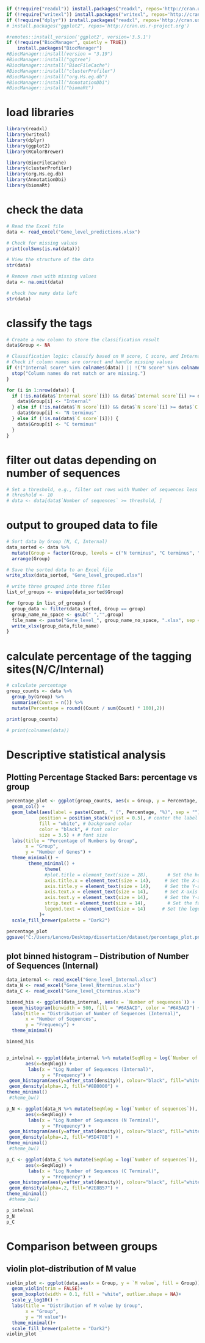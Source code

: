 ```r
if (!require("readxl")) install.packages("readxl", repos='http://cran.us.r-project.org')
if (!require("writexl")) install.packages("writexl", repos='http://cran.us.r-project.org')
if (!require("dplyr")) install.packages("readxl", repos='http://cran.us.r-project.org')
# install.packages("ggplot2", repos='http://cran.us.r-project.org')

#remotes::install_version('ggplot2', version='3.5.1')
if (!require("BiocManager", quietly = TRUE))
    install.packages("BiocManager")
#BiocManager::install(version = "3.19")
#BiocManager::install("ggtree")
#BiocManager::install("BiocFileCache")
#BiocManager::install("clusterProfiler") 
#BiocManager::install("org.Hs.eg.db")
#BiocManager::install("AnnotationDbi")
#BiocManager::install("biomaRt")

```
# load libraries
```r
library(readxl)
library(writexl)
library(dplyr)
library(ggplot2)
library(RColorBrewer)

library(BiocFileCache)
library(clusterProfiler)
library(org.Hs.eg.db)
library(AnnotationDbi)
library(biomaRt)

```

# check the data
```r
# Read the Excel file
data <- read_excel("Gene_level_predictions.xlsx")

# Check for missing values
print(colSums(is.na(data)))

# View the structure of the data
str(data)

# Remove rows with missing values
data <- na.omit(data)

# check how many data left
str(data)
```

# classify the tags

```r
# Create a new column to store the classification result
data$Group <- NA

# Classification logic: classify based on N score, C score, and Internal score
# Check if column names are correct and handle missing values
if (!("Internal score" %in% colnames(data)) || !("N score" %in% colnames(data)) || !("C score" %in% colnames(data))) {
  stop("Column names do not match or are missing.")
}

for (i in 1:nrow(data)) {
  if (!is.na(data$`Internal score`[i]) && data$`Internal score`[i] >= data$`N score`[i] && data$`Internal score`[i] >= data$`C score`[i]) {
    data$Group[i] <- "Internal"
  } else if (!is.na(data$`N score`[i]) && data$`N score`[i] >= data$`C score`[i]) {
    data$Group[i] <- "N terminus"
  } else if (!is.na(data$`C score`[i])) {
    data$Group[i] <- "C terminus"
  }
}

```

# filter out datas depending on number of sequences

```r
# Set a threshold, e.g., filter out rows with Number of sequences less than 10
# threshold <- 10
# data <- data[data$`Number of sequences` >= threshold, ]
```

# output to grouped data to file
```r
# Sort data by Group (N, C, Internal)
data_sorted <- data %>%
  mutate(Group = factor(Group, levels = c("N terminus", "C terminus", "Internal"))) %>%
  arrange(Group)

# Save the sorted data to an Excel file
write_xlsx(data_sorted, "Gene_level_grouped.xlsx")

# write three grouped into three files
list_of_groups <- unique(data_sorted$Group)

for (group in list_of_groups) {
  group_data <- filter(data_sorted, Group == group)
  group_name_no_space <- gsub(" ","",group)
  file_name <- paste("Gene_level_", group_name_no_space, ".xlsx", sep = "")
  write_xlsx(group_data,file_name)
}
```

# calculate percentage of the tagging sites(N/C/Internal)
```r
# calculate percentage
group_counts <- data %>%
  group_by(Group) %>%
  summarise(Count = n()) %>%
  mutate(Percentage = round((Count / sum(Count) * 100),2))

print(group_counts)

# print(colnames(data))
```
# Descriptive statistical analysis
## Plotting Percentage Stacked Bars: percentage vs group
```r

percentage_plot <- ggplot(group_counts, aes(x = Group, y = Percentage, fill = Group)) +
  geom_col() +
  geom_label(aes(label = paste(Count, " (", Percentage, "%)", sep = "")),# add percentage label
            position = position_stack(vjust = 0.5), # center the label
            fill = "white", # background color
            color = "black", # font color
            size = 3.5) + # font size
  labs(title = "Percentage of Numbers by Group",
       x = "Group",
       y = "Number of Genes") +
  theme_minimal() +
        theme_minimal() +
              theme(
              #plot.title = element_text(size = 28),       # Set the headline font size
              axis.title.x = element_text(size = 14),     # Set the X-axis title font size
              axis.title.y = element_text(size = 14),     # Set the Y-axis title font size
              axis.text.x = element_text(size = 14),      # Set X-axis scale label font size
              axis.text.y = element_text(size = 14),      # Set the Y-axis scale label font size
              strip.text = element_text(size = 14),        # Set the faceted label font size
              legend.text = element_text(size = 14)      # Set the legend font size
            )+
  scale_fill_brewer(palette = "Dark2")

percentage_plot
ggsave("C:/Users/Lenovo/Desktop/dissertation/dataset/percentage_plot.png", plot = percentage_plot, width = 8, height = 5, dpi = 600)
```
## plot binned histogram -- Distribution of Number of Sequences (Internal)
```r
data_internal <- read_excel("Gene_level_Internal.xlsx")
data_N <- read_excel("Gene_level_Nterminus.xlsx")
data_C <- read_excel("Gene_level_Cterminus.xlsx")

binned_his <- ggplot(data_internal, aes(x = `Number of sequences`)) +
  geom_histogram(binwidth = 500, fill = "#6A5ACD", color = "#6A5ACD") +
  labs(title = "Distribution of Number of Sequences (Internal)",
       x = "Number of Sequences",
       y = "Frequency") +
  theme_minimal() 

binned_his


p_intelnal <- ggplot(data_internal %>% mutate(SeqNlog = log(`Number of sequences`)), 
       aes(x=SeqNlog)) + 
        labs(x = "Log Number of Sequences (Internal)",
             y = "Frequency") +
 geom_histogram(aes(y=after_stat(density)), colour="black", fill="white", binwidth=0.3)+
 geom_density(alpha=.2, fill="#8B0000") +
theme_minimal()
 #theme_bw()

p_N <- ggplot(data_N %>% mutate(SeqNlog = log(`Number of sequences`)), 
       aes(x=SeqNlog)) + 
        labs(x = "Log Number of Sequences (N Terminal)",
             y = "Frequency") +
 geom_histogram(aes(y=after_stat(density)), colour="black", fill="white", binwidth=0.3)+
 geom_density(alpha=.2, fill="#5D478B") +
theme_minimal()
 #theme_bw()

p_C <- ggplot(data_C %>% mutate(SeqNlog = log(`Number of sequences`)), 
       aes(x=SeqNlog)) + 
        labs(x = "Log Number of Sequences (C Terminal)",
             y = "Frequency") +
 geom_histogram(aes(y=after_stat(density)), colour="black", fill="white", binwidth=0.3)+
 geom_density(alpha=.2, fill="#2E8B57") +
theme_minimal()
 #theme_bw()

p_intelnal
p_N
p_C

```
# Comparison between groups
## violin plot--distribution of M value
```r
violin_plot <- ggplot(data,aes(x = Group, y = `M value`, fill = Group)) +
  geom_violin(trim = FALSE)+
  geom_boxplot(width = 0.1, fill = "white", outlier.shape = NA)+
  scale_y_log10() +
  labs(title = "Distribution of M value by Group",
       x = "Group",
       y = "M value")+
  theme_minimal()+
  scale_fill_brewer(palette = "Dark2")
violin_plot
```
